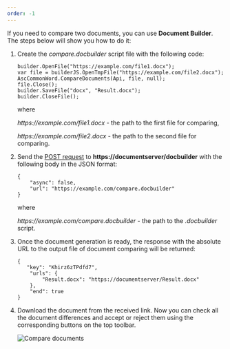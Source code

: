 ```yaml
---
order: -1
---
```

If you need to compare two documents, you can use **Document Builder**. The steps below will show you how to do it:

1. Create the *compare.docbuilder* script file with the following code:

   ```
   builder.OpenFile("https://example.com/file1.docx");
   var file = builderJS.OpenTmpFile("https://example.com/file2.docx");
   AscCommonWord.CompareDocuments(Api, file, null);
   file.Close();
   builder.SaveFile("docx", "Result.docx");
   builder.CloseFile();
   ```

   where

   *https\://example.com/file1.docx* - the path to the first file for comparing,

   *https\://example.com/file2.docx* - the path to the second file for comparing.

2. Send the [POST request](/editors/documentbuilderapi) to **https\://documentserver/docbuilder** with the following body in the JSON format:

   ```
   {
       "async": false,
       "url": "https://example.com/compare.docbuilder"
   }
   ```

   where

   *https\://example.com/compare.docbuilder* - the path to the *.docbuilder* script.

3. Once the document generation is ready, the response with the absolute URL to the output file of document comparing will be returned:

   ```
   {
      "key": "Khirz6zTPdfd7",
       "urls": {
           "Result.docx": "https://documentserver/Result.docx"
       },
       "end": true
   }
   ```

4. Download the document from the received link. Now you can check all the document differences and accept or reject them using the corresponding buttons on the top toolbar.

   ![Compare documents](/content/img/docbuilder/compare-documents.png)
